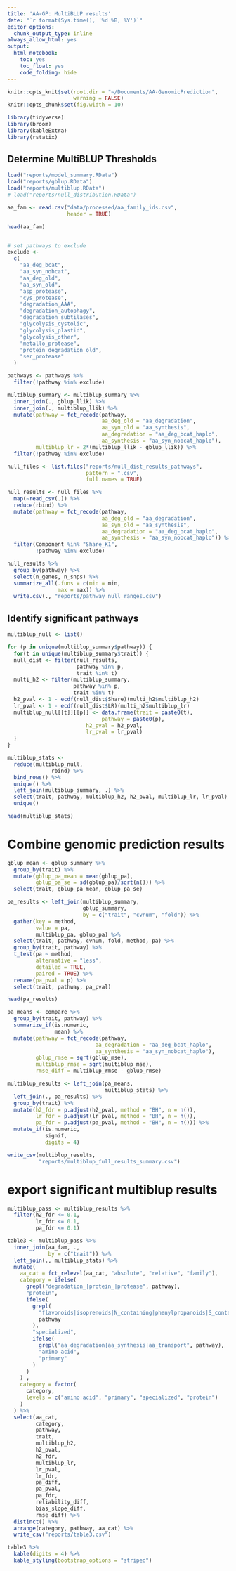 ```yaml
---
title: 'AA-GP: MultiBLUP results'
date: "`r format(Sys.time(), '%d %B, %Y')`"
editor_options:
  chunk_output_type: inline
always_allow_html: yes
output:
  html_notebook:
    toc: yes
    toc_float: yes
    code_folding: hide
---
```


```r
knitr::opts_knit$set(root.dir = "~/Documents/AA-GenomicPrediction",
                     warning = FALSE)
knitr::opts_chunk$set(fig.width = 10)

library(tidyverse)
library(broom)
library(kableExtra)
library(rstatix)
```

## Determine MultiBLUP Thresholds

```r
load("reports/model_summary.RData")
load("reports/gblup.RData")
load("reports/multiblup.RData")
# load("reports/null_distribution.RData")

aa_fam <- read.csv("data/processed/aa_family_ids.csv",
                   header = TRUE)

head(aa_fam)


# set pathways to exclude
exclude <-
  c(
    "aa_deg_bcat",
    "aa_syn_nobcat",
    "aa_deg_old",
    "aa_syn_old",
    "asp_protease",
    "cys_protease",
    "degradation_AAA",
    "degradation_autophagy",
    "degradation_subtilases",
    "glycolysis_cystolic",
    "glycolysis_plastid",
    "glycolysis_other",
    "metallo_protease",
    "protein_degradation_old",
    "ser_protease"
  )

pathways <- pathways %>% 
  filter(!pathway %in% exclude)

multiblup_summary <- multiblup_summary %>% 
  inner_join(., gblup_llik) %>%
  inner_join(., multiblup_llik) %>% 
  mutate(pathway = fct_recode(pathway,
                              aa_deg_old = "aa_degradation",
                              aa_syn_old = "aa_synthesis",
                              aa_degradation = "aa_deg_bcat_haplo",
                              aa_synthesis = "aa_syn_nobcat_haplo"),
         multiblup_lr = 2*(multiblup_llik - gblup_llik)) %>% 
  filter(!pathway %in% exclude) 

null_files <- list.files("reports/null_dist_results_pathways",
                         pattern = ".csv",
                         full.names = TRUE) 

null_results <- null_files %>%
  map(~read_csv(.)) %>%
  reduce(rbind) %>%
  mutate(pathway = fct_recode(pathway,
                              aa_deg_old = "aa_degradation",
                              aa_syn_old = "aa_synthesis",
                              aa_degradation = "aa_deg_bcat_haplo",
                              aa_synthesis = "aa_syn_nobcat_haplo")) %>% 
  filter(Component %in% "Share_K1",
         !pathway %in% exclude) 

```

```r
null_results %>%
  group_by(pathway) %>%
  select(n_genes, n_snps) %>%
  summarize_all(.funs = c(min = min,
                max = max)) %>%
  write.csv(., "reports/pathway_null_ranges.csv")
```


## Identify significant pathways

```r
multiblup_null <- list() 

for (p in unique(multiblup_summary$pathway)) {
  for(t in unique(multiblup_summary$trait)) {
  null_dist <- filter(null_results,
                      pathway %in% p,
                      trait %in% t) 
  multi_h2 <- filter(multiblup_summary,
                     pathway %in% p,
                     trait %in% t)
  h2_pval <- 1 - ecdf(null_dist$Share)(multi_h2$multiblup_h2)
  lr_pval <- 1 - ecdf(null_dist$LR)(multi_h2$multiblup_lr)
  multiblup_null[[t]][[p]] <- data.frame(trait = paste0(t),
                              pathway = paste0(p), 
                         h2_pval = h2_pval,
                         lr_pval = lr_pval)
  }          
}

multiblup_stats <- 
  reduce(multiblup_null,
              rbind) %>% 
  bind_rows() %>% 
  unique() %>% 
  left_join(multiblup_summary, .) %>%
  select(trait, pathway, multiblup_h2, h2_pval, multiblup_lr, lr_pval) %>%
  unique()

head(multiblup_stats)
```

# Combine genomic prediction results 

```r
gblup_mean <- gblup_summary %>% 
  group_by(trait) %>% 
  mutate(gblup_pa_mean = mean(gblup_pa),
         gblup_pa_se = sd(gblup_pa)/sqrt(n())) %>% 
  select(trait, gblup_pa_mean, gblup_pa_se) 

pa_results <- left_join(multiblup_summary, 
                        gblup_summary,
                        by = c("trait", "cvnum", "fold")) %>%
  gather(key = method,
         value = pa,
         multiblup_pa, gblup_pa) %>% 
  select(trait, pathway, cvnum, fold, method, pa) %>% 
  group_by(trait, pathway) %>% 
  t_test(pa ~ method,
         alternative = "less",
         detailed = TRUE, 
         paired = TRUE) %>% 
  rename(pa_pval = p) %>% 
  select(trait, pathway, pa_pval) 

head(pa_results)

```


```r
pa_means <- compare %>% 
  group_by(trait, pathway) %>% 
  summarize_if(is.numeric,
               mean) %>% 
  mutate(pathway = fct_recode(pathway,
                            aa_degradation = "aa_deg_bcat_haplo",
                            aa_synthesis = "aa_syn_nobcat_haplo"),
         gblup_rmse = sqrt(gblup_mse),
         multiblup_rmse = sqrt(multiblup_mse),
         rmse_diff = multiblup_rmse - gblup_rmse)

multiblup_results <- left_join(pa_means,
                               multiblup_stats) %>% 
  left_join(., pa_results) %>% 
  group_by(trait) %>% 
  mutate(h2_fdr = p.adjust(h2_pval, method = "BH", n = n()),
         lr_fdr = p.adjust(lr_pval, method = "BH", n = n()),
         pa_fdr = p.adjust(pa_pval, method = "BH", n = n())) %>%
  mutate_if(is.numeric,
            signif, 
            digits = 4)

write_csv(multiblup_results,
          "reports/multiblup_full_results_summary.csv")
```

# export significant multiblup results

```r
multiblup_pass <- multiblup_results %>%
  filter(h2_fdr <= 0.1,
         lr_fdr <= 0.1,
         pa_fdr <= 0.1) 

table3 <- multiblup_pass %>% 
  inner_join(aa_fam, ., 
             by = c("trait")) %>%
  left_join(., multiblup_stats) %>%
  mutate(
    aa_cat = fct_relevel(aa_cat, "absolute", "relative", "family"),
    category = ifelse(
      grepl("degradation_|protein_|protease", pathway),
      "protein",
      ifelse(
        grepl(
          "flavonoids|isoprenoids|N_containing|phenylpropanoids|S_containing",
          pathway
        ),
        "specialized",
        ifelse(
          grepl("aa_degradation|aa_synthesis|aa_transport", pathway),
          "amino acid",
          "primary"
        )
      )
    ) ,
    category = factor(
      category,
      levels = c("amino acid", "primary", "specialized", "protein")
    )
  ) %>%
  select(aa_cat, 
         category, 
         pathway, 
         trait, 
         multiblup_h2, 
         h2_pval,
         h2_fdr, 
         multiblup_lr, 
         lr_pval,
         lr_fdr,
         pa_diff,
         pa_pval,
         pa_fdr,
         reliability_diff, 
         bias_slope_diff, 
         rmse_diff) %>%
  distinct() %>% 
  arrange(category, pathway, aa_cat) %>%
  write_csv("reports/table3.csv")
```

```r
table3 %>% 
  kable(digits = 4) %>%
  kable_styling(bootstrap_options = "striped")
```